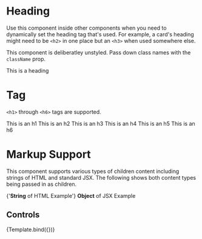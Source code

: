 

<Meta title="Components/Atoms/Heading" component={Heading} />

# Heading

Use this component inside other components when you need to dynamically set the heading tag that's used.
For example, a card's heading might need to be `<h2>` in one place but an `<h3>` when used somewhere else.

This component is deliberatley unstyled. Pass down class names with the `className` prop.

<Canvas>
  <Story name="Component">
    <Heading>This is a heading</Heading>
  </Story>
</Canvas>

# Tag

`<h1>` through `<h6>` tags are supported.

<Canvas>
  <Story name="Tag">
    <Heading tag="h1">This is an h1</Heading>
    <Heading tag="h2">This is an h2</Heading>
    <Heading tag="h3">This is an h3</Heading>
    <Heading tag="h4">This is an h4</Heading>
    <Heading tag="h5">This is an h5</Heading>
    <Heading tag="h6">This is an h6</Heading>
  </Story>
</Canvas>

# Markup Support

This component supports various types of children content including strings of HTML and standard JSX. The following shows both content types being passed in as children.

<Canvas>
  <Story name="Markup Support">
    <Heading tag="h1">{'<strong>String</strong> of HTML Example'}</Heading>
    <Heading tag="h1">
      <strong>Object</strong> of JSX Example
    </Heading>
  </Story>
</Canvas>

## Controls


<Canvas>
  <Story
    name="Controls"
    args={{
      tag: 'h1',
      children: 'This is a heading'
    }}
  >
    {Template.bind({})}
  </Story>
</Canvas>

